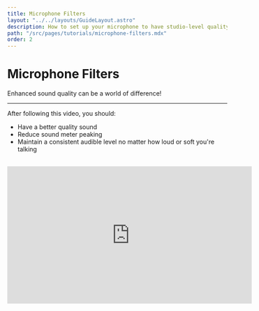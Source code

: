 ```yaml
---
title: Microphone Filters
layout: "../../layouts/GuideLayout.astro"
description: How to set up your microphone to have studio-level quality!
path: "/src/pages/tutorials/microphone-filters.mdx"
order: 2
---
```


# Microphone Filters

Enhanced sound quality can be a world of difference!

---

After following this video, you should:

- Have a better quality sound
- Reduce sound meter peaking
- Maintain a consistent audible level no matter how loud or soft you're talking

<br />
<iframe width="560" height="315" src="https://www.youtube.com/embed/G1VzeT9t24Y" title="Make Any Mic Sound Expensive In OBS | Mic Settings &amp; Filters (2023)" frameborder="0" allow="accelerometer; autoplay; clipboard-write; encrypted-media; gyroscope; picture-in-picture; web-share" referrerpolicy="strict-origin-when-cross-origin" allowfullscreen></iframe>